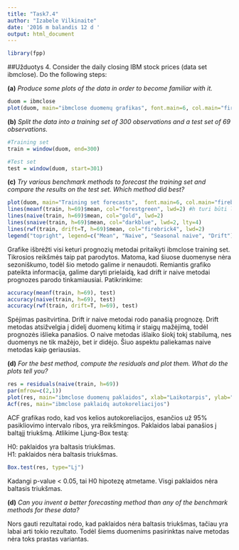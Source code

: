 ```yaml
---
title: "Task7.4"
author: "Izabele Vilkinaite"
date: '2016 m balandis 12 d '
output: html_document
---
```


```r
library(fpp)
```

##Užduotys
4. Consider the daily closing IBM stock prices (data set ibmclose). Do the following steps:

**(a)** _Produce some plots of the data in order to become familiar with it._

```r
duom = ibmclose
plot(duom, main="ibmclose duomenų grafikas", font.main=6, col.main="firebrick4", xlab="Laikotarpis", ylab="Duomenys")
```

**(b)** _Split the data into a training set of 300 observations and a test set of 69 observations._

```r
#Training set
train = window(duom, end=300)

#Test set 
test = window(duom, start=301)
```

**(c)** _Try various benchmark methods to forecast the training set and compare the results on the test set. Which method did best?_

```r
plot(duom, main="Training set forecasts",  font.main=6, col.main="firebrick4", xlab="Laikotarpis", ylab="Duomenys")
lines(meanf(train, h=69)$mean, col="forestgreen", lwd=2) #h turi būti lygus test imties ilgiui
lines(naive(train, h=69)$mean, col="gold", lwd=2)
lines(snaive(train, h=69)$mean, col="darkblue", lwd=2, lty=4)
lines(rwf(train, drift=T, h=69)$mean, col="firebrick4", lwd=2)
legend("topright", legend=c("Mean", "Naive", "Seasonal naive", "Drift"), col=c("forestgreen", "gold", "darkblue", "firebrick4"), lwd=2, cex = 0.7)
```

Grafike išbrėžti visi keturi prognozių metodai pritaikyti ibmclose training set. Tikrosios reikšmės taip pat parodytos. Matoma, kad šiuose duomenyse nėra sezoniškumo, todėl šio metodo galime ir nenaudoti. Remiantis grafiko pateikta informacija, galime daryti prielaidą, kad drift ir naive metodai prognozes parodo tinkamiausiai. Patikrinkime:

```r
accuracy(meanf(train, h=69), test)
accuracy(naive(train, h=69), test)
accuracy(rwf(train, drift=T, h=69), test)
```
Spėjimas pasitvirtina. Drift ir naive metodai rodo panašią prognozę. Drift metodas atsižvelgia į didelį duomenų kitimą ir staigų mažėjimą, todėl prognozės išlieka panašios. O naive metodas išlaiko šiokį tokį stabilumą, nes duomenys ne tik mažėjo, bet ir didėjo. Šiuo aspektu paliekamas naive metodas kaip geriausias.

**(d)** _For the best method, compute the residuals and plot them. What do the plots tell you?_

```r
res = residuals(naive(train, h=69))
par(mfrow=c(2,1))
plot(res, main="ibmclose duomenų paklaidos", xlab="Laikotarpis", ylab="Duomenys")
Acf(res, main="ibmclose paklaidų autokoreliacijos")
```

ACF grafikas rodo, kad vos kelios autokoreliacijos, esančios už 95% pasikliovimo intervalo ribos, yra reikšmingos. Paklaidos labai panašios į baltąjį triukšmą. Atlikime Ljung-Box testą:

H0: paklaidos yra baltasis triukšmas.    
H1: paklaidos nėra baltasis triukšmas.

```r
Box.test(res, type="Lj")
```

Kadangi p-value < 0.05, tai H0 hipotezę atmetame. Visgi paklaidos nėra baltasis triukšmas.

**(d)** _Can you invent a better forecasting method than any of the benchmark methods for these data?_

Nors gauti rezultatai rodo, kad paklaidos nėra baltasis triukšmas, tačiau yra labai arti tokio rezultato. Todėl šiems duomenims pasirinktas naive metodas nėra toks prastas variantas. 
